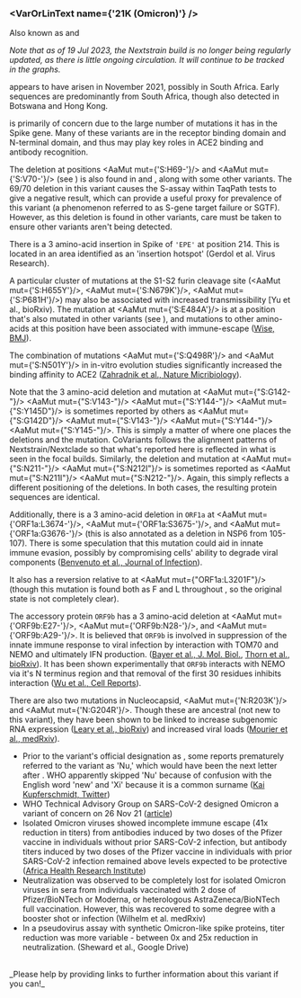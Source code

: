

<MdxContent filepath="clusters/VoCHeader.mdx" />

### <VarOrLinText name={'21K (Omicron)'} />
Also known as <VarOrLin name="21K (Omicron)" invert={true} /> and <Who name="Omicron" />

_Note that as of 19 Jul 2023, the Nextstrain build is no longer being regularly updated, as there is little ongoing circulation. It will continue to be tracked in the graphs._

<MdxContent filepath="clusters/OmicronHeader.mdx" />

<VarOrLin name="21K (Omicron)"/> appears to have arisen in November 2021, possibly in South Africa. Early sequences are predominantly from South Africa, though also detected in Botswana and Hong Kong.

<VarOrLin name="21K (Omicron)" prefix=""/> is primarily of concern due to the large number of mutations it has in the Spike gene. Many of these variants are in the receptor binding domain and N-terminal domain, and thus may play key roles in ACE2 binding and antibody recognition.

The deletion at positions <AaMut mut={'S:H69-'}/> and <AaMut mut={'S:V70-'}/> (see <Mut name="S:H69-"/>) is also found in <VarOrLin name="20I (Alpha, V1)" prefix=""/> and <VarOrLin name="21D (Eta)" prefix=""/>, along with some other variants. The 69/70 deletion in this variant causes the S-assay within TaqPath tests to give a negative result, which can provide a useful proxy for prevalence of this variant (a phenomenon referred to as S-gene target failure or SGTF). However, as this deletion is found in other variants, care must be taken to ensure other variants aren't being detected.

There is a 3 amino-acid insertion in Spike of <code>'EPE'</code> at position 214. This is located in an area identified as an 'insertion hotspot' (<LinkExternal href="https://www.sciencedirect.com/science/article/pii/S0168170222000028">Gerdol et al. Virus Research</LinkExternal>).

A particular cluster of mutations at the S1-S2 furin cleavage site (<AaMut mut={'S:H655Y'}/>, <AaMut mut={'S:N679K'}/>, <AaMut mut={'S:P681H'}/>) may also be associated with increased transmissibility [<LinkExternal href="https://www.biorxiv.org/content/10.1101/2021.08.04.455140v1">Yu et al., bioRxiv</LinkExternal>).
The mutation at <AaMut mut={'S:E484A'}/> is at a position that's also mutated in other variants (see <Mut name="S:E484"/>), and mutations to other amino-acids at this position have been associated with immune-escape ([Wise, BMJ](https://www.bmj.com/content/372/bmj.n359)).

The combination of mutations <AaMut mut={'S:Q498R'}/> and <AaMut mut={'S:N501Y'}/> in in-vitro evolution studies significantly increased the binding affinity to ACE2 ([Zahradnik et al., Nature Micribiology](https://www.nature.com/articles/s41564-021-00954-4)).

Note that the 3 amino-acid deletion and mutation at <AaMut mut={"S:G142-"}/> <AaMut mut={"S:V143-"}/> <AaMut mut={"S:Y144-"}/> <AaMut mut={"S:Y145D"}/> is sometimes reported by others as <AaMut mut={"S:G142D"}/> <AaMut mut={"S:V143-"}/> <AaMut mut={"S:Y144-"}/> <AaMut mut={"S:Y145-"}/>. This is simply a matter of where one places the deletions and the mutation. CoVariants follows the alignment patterns of Nextstrain/Nextclade so that what's reported here is reflected in what is seen in the focal builds. Similarly, the deletion and mutation at <AaMut mut={"S:N211-"}/> <AaMut mut={"S:N212I"}/> is sometimes reported as <AaMut mut={"S:N211I"}/> <AaMut mut={"S:N212-"}/>. Again, this simply reflects a different positioning of the deletions. In both cases, the resulting protein sequences are identical.

Additionally, there is a 3 amino-acid deletion in <code>ORF1a</code> at <AaMut mut={'ORF1a:L3674-'}/>, <AaMut mut={'ORF1a:S3675-'}/>, and <AaMut mut={'ORF1a:G3676-'}/> (this is also annotated as a deletion in NSP6 from 105-107). There is some speculation that this mutation could aid in innate immune evasion, possibly by compromising cells' ability to degrade viral components ([Benvenuto et al., Journal of Infection](https://www.sciencedirect.com/science/article/pii/S0163445320301869)).

It also has a reversion relative to <VarOrLin name="21L (Omicron)" prefix=""/> at <AaMut mut={"ORF1a:L3201F"}/> (though this mutation is found both as F and L throughout <VarOrLin name="21L (Omicron)" prefix=""/>, so the original state is not completely clear).

The accessory protein <code>ORF9b</code> has a 3 amino-acid deletion at <AaMut mut={'ORF9b:E27-'}/>, <AaMut mut={'ORF9b:N28-'}/>, and <AaMut mut={'ORF9b:A29-'}/>. It is believed that <code>ORF9b</code> is involved in suppression of the innate immune response to viral infection by interaction with TOM70 and NEMO and ultimately IFN production. ([Bayer et al., J. Mol. Biol.](https://doi.org/10.1016/j.jmb.2021.167265), [Thorn et al., bioRxiv](https://doi.org/10.1101/2021.06.06.446826)). It has been shown experimentally that <code>ORF9b</code> interacts with NEMO via it's N terminus region and that removal of the first 30 residues inhibits interaction ([Wu et al., Cell Reports](https://doi.org/10.1016/j.celrep.2021.108761)).

There are also two mutations in Nucleocapsid, <AaMut mut={'N:R203K'}/> and <AaMut mut={'N:G204R'}/>. Though these are ancestral (not new to this variant), they have been shown to be linked to increase subgenomic RNA expression ([Leary et al., bioRxiv](https://www.biorxiv.org/content/10.1101/2020.04.10.029454v2)) and increased viral loads ([Mourier et al., medRxiv](https://www.medrxiv.org/content/10.1101/2021.05.06.21256706v2)).

- Prior to the variant's official designation as <Who name="Omicron" />, some reports prematurely referred to the variant as 'Nu,' which would have been the next letter after <Who name="Mu" />. WHO apparently skipped 'Nu' because of confusion with the English word 'new' and 'Xi' because it is a common surname ([Kai Kupferschmidt, Twitter](https://twitter.com/kakape/status/1464671345070186497))
- WHO Technical Advisory Group on SARS-CoV-2 designed Omicron a variant of concern on 26 Nov 21 ([article](https://www.who.int/news/item/26-11-2021-classification-of-omicron-(BA.1)-sars-cov-2-variant-of-concern))
- Isolated Omicron viruses showed incomplete immune escape (41x reduction in titers) from antibodies induced by two doses of the Pfizer vaccine in individuals without prior SARS-CoV-2 infection, but antibody titers induced by two doses of the Pfizer vaccine in individuals with prior SARS-CoV-2 infection remained above levels expected to be protective ([Africa Health Research Institute](https://www.ahri.org/omicron-incompletely-escapes-immunity-induced-by-the-pfizer-vaccine/))
- Neutralization was observed to be completely lost for isolated Omicron viruses in sera from individuals vaccinated with 2 dose of Pfizer/BioNTech or Moderna, or heterologous AstraZeneca/BioNTech full vaccination. However, this was recovered to some degree with a booster shot or infection (<LinkExternal href="https://www.medrxiv.org/content/10.1101/2021.12.07.21267432v2">Wilhelm et al. medRxiv</LinkExternal>)
- In a pseudovirus assay with synthetic Omicron-like spike proteins, titer reduction was more variable - between 0x and 25x reduction in neutralization. (<LinkExternal href="https://drive.google.com/file/d/1CuxmNYj5cpIuxWXhjjVmuDqntxXwlfXQ/view">Sheward et al., Google Drive</LinkExternal>)

<br/>
_Please help by providing links to further information about this variant if you can!_

